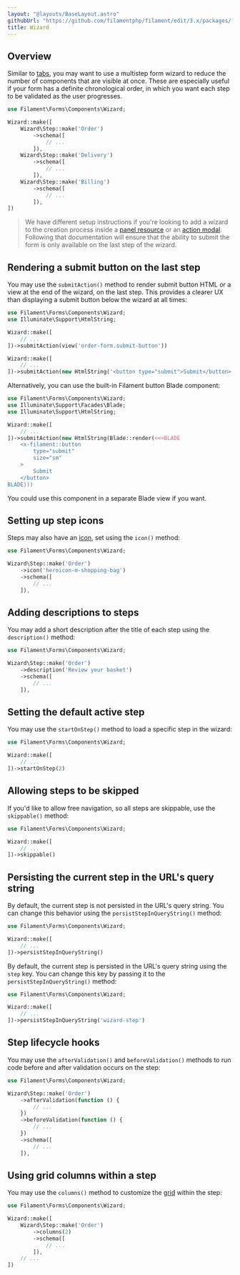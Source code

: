 ```yaml
---
layout: "@layouts/BaseLayout.astro"
githubUrl: "https://github.com/filamentphp/filament/edit/3.x/packages/forms/docs/04-layout/05-wizard.md"
title: Wizard
---
```


## Overview

Similar to [tabs](tabs), you may want to use a multistep form wizard to reduce the number of components that are visible at once. These are especially useful if your form has a definite chronological order, in which you want each step to be validated as the user progresses.

```php
use Filament\Forms\Components\Wizard;

Wizard::make([
    Wizard\Step::make('Order')
        ->schema([
            // ...
        ]),
    Wizard\Step::make('Delivery')
        ->schema([
            // ...
        ]),
    Wizard\Step::make('Billing')
        ->schema([
            // ...
        ]),
])
```

<AutoScreenshot name="forms/layout/wizard/simple" alt="Wizard" version="3.x" />

> We have different setup instructions if you're looking to add a wizard to the creation process inside a [panel resource](../../panels/resources/creating-records#using-a-wizard) or an [action modal](../../actions/modals#using-a-wizard-as-a-modal-form). Following that documentation will ensure that the ability to submit the form is only available on the last step of the wizard.

## Rendering a submit button on the last step

You may use the `submitAction()` method to render submit button HTML or a view at the end of the wizard, on the last step. This provides a clearer UX than displaying a submit button below the wizard at all times:

```php
use Filament\Forms\Components\Wizard;
use Illuminate\Support\HtmlString;

Wizard::make([
    // ...
])->submitAction(view('order-form.submit-button'))

Wizard::make([
    // ...
])->submitAction(new HtmlString('<button type="submit">Submit</button>'))
```

Alternatively, you can use the built-in Filament button Blade component:

```php
use Filament\Forms\Components\Wizard;
use Illuminate\Support\Facades\Blade;
use Illuminate\Support\HtmlString;

Wizard::make([
    // ...
])->submitAction(new HtmlString(Blade::render(<<<BLADE
    <x-filament::button
        type="submit"
        size="sm"
    >
        Submit
    </button>
BLADE)))
```

You could use this component in a separate Blade view if you want.

## Setting up step icons

Steps may also have an [icon](https://blade-ui-kit.com/blade-icons?set=1#search), set using the `icon()` method:

```php
use Filament\Forms\Components\Wizard;

Wizard\Step::make('Order')
    ->icon('heroicon-m-shopping-bag')
    ->schema([
        // ...
    ]),
```

<AutoScreenshot name="forms/layout/wizard/icons" alt="Wizard with step icons" version="3.x" />

## Adding descriptions to steps

You may add a short description after the title of each step using the `description()` method:

```php
use Filament\Forms\Components\Wizard;

Wizard\Step::make('Order')
    ->description('Review your basket')
    ->schema([
        // ...
    ]),
```

<AutoScreenshot name="forms/layout/wizard/descriptions" alt="Wizard with step descriptions" version="3.x" />

## Setting the default active step

You may use the `startOnStep()` method to load a specific step in the wizard:

```php
use Filament\Forms\Components\Wizard;

Wizard::make([
    // ...
])->startOnStep(2)
```

## Allowing steps to be skipped

If you'd like to allow free navigation, so all steps are skippable, use the `skippable()` method:

```php
use Filament\Forms\Components\Wizard;

Wizard::make([
    // ...
])->skippable()
```

## Persisting the current step in the URL's query string

By default, the current step is not persisted in the URL's query string. You can change this behavior using the `persistStepInQueryString()` method:

```php
use Filament\Forms\Components\Wizard;

Wizard::make([
    // ...
])->persistStepInQueryString()
```

By default, the current step is persisted in the URL's query string using the `step` key. You can change this key by passing it to the `persistStepInQueryString()` method:

```php
use Filament\Forms\Components\Wizard;

Wizard::make([
    // ...
])->persistStepInQueryString('wizard-step')
```

## Step lifecycle hooks

You may use the `afterValidation()` and `beforeValidation()` methods to run code before and after validation occurs on the step:

```php
use Filament\Forms\Components\Wizard;

Wizard\Step::make('Order')
    ->afterValidation(function () {
        // ...
    })
    ->beforeValidation(function () {
        // ...
    })
    ->schema([
        // ...
    ]),
```

## Using grid columns within a step

You may use the `columns()` method to customize the [grid](grid) within the step:

```php
use Filament\Forms\Components\Wizard;

Wizard::make([
    Wizard\Step::make('Order')
        ->columns(2)
        ->schema([
            // ...
        ]),
    // ...
])
```
